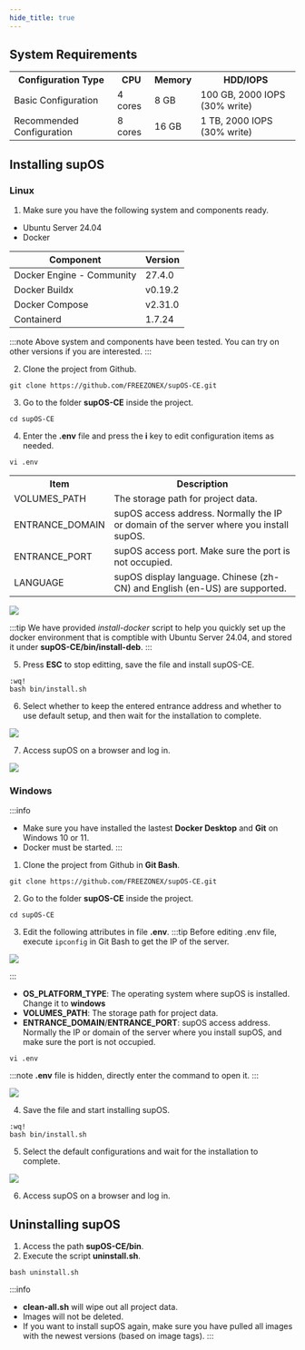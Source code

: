 ```yaml
---
hide_title: true
---
```


## System Requirements

<table>
  <tr>
    <th>Configuration Type</th>
    <th>CPU</th>
    <th>Memory</th>
    <th>HDD/IOPS</th>
  </tr>
  <tr>
    <td>Basic Configuration</td>
    <td>4 cores</td>
    <td>8 GB</td>
    <td>100 GB, 2000 IOPS (30% write)</td>
  </tr>
  <tr>
    <td>Recommended Configuration</td>
    <td>8 cores</td>
    <td>16 GB</td>
    <td>1 TB, 2000 IOPS (30% write)</td>
  </tr>
</table>

## Installing supOS
### Linux
1. Make sure you have the following system and components ready.
- Ubuntu Server 24.04
- Docker

<table>
<thead>
<tr>
<th>Component</th>
<th>Version</th>
</tr>
</thead>
<tbody>
<tr>
<td>Docker Engine - Community</td>
<td>27.4.0</td>
</tr>
<tr>
<td>Docker Buildx</td>
<td>v0.19.2</td>
</tr>
<tr>
<td>Docker Compose</td>
<td>v2.31.0</td>
</tr>
<tr>
<td>Containerd</td>
<td>1.7.24</td>
</tr>
</tbody>
</table>

:::note
Above system and components have been tested. You can try on other versions if you are interested.
:::

2. Clone the project from Github.
```
git clone https://github.com/FREEZONEX/supOS-CE.git
```

3. Go to the folder **supOS-CE** inside the project.
```
cd supOS-CE
```
4. Enter the **.env** file and press the **i** key to edit configuration items as needed.
```
vi .env
```
<table>
  <tr>
    <th>Item</th>
    <th>Description</th>
  </tr>
  <tr>
    <td>VOLUMES_PATH</td>
    <td>The storage path for project data.</td>
  </tr>
  <tr>
    <td>ENTRANCE_DOMAIN</td>
    <td>supOS access address. Normally the IP or domain of the server where you install supOS.</td>
  </tr>
  <tr>
    <td>ENTRANCE_PORT</td>
    <td>supOS access port. Make sure the port is not occupied.</td>
  </tr>
  <tr>
    <td>LANGUAGE</td>
    <td>supOS display language. Chinese (zh-CN) and English (en-US) are supported.</td>
  </tr>
</table>

<img width={550} src="http://communityimage2.oss-cn-hangzhou.aliyuncs.com/53.png" />

:::tip
We have provided *install-docker* script to help you quickly set up the docker environment that is comptible with Ubuntu Server 24.04, and stored it under **supOS-CE/bin/install-deb**.
:::

5. Press **ESC** to stop editting, save the file and install supOS-CE.
```
:wq!
bash bin/install.sh
```
6. Select whether to keep the entered entrance address and whether to use default setup, and then wait for the installation to complete.

<img width={550} src="http://communityimage2.oss-cn-hangzhou.aliyuncs.com/54.png" />

7. Access supOS on a browser and log in.

<img width={550} src="http://communityimage2.oss-cn-hangzhou.aliyuncs.com/55.png" />

### Windows

:::info
- Make sure you have installed the lastest **Docker Desktop** and **Git** on Windows 10 or 11.
- Docker must be started.
:::

1. Clone the project from Github in **Git Bash**.
```
git clone https://github.com/FREEZONEX/supOS-CE.git
```
2. Go to the folder **supOS-CE** inside the project.
```
cd supOS-CE
```
3. Edit the following attributes in file **.env**.
:::tip
Before editing .env file, execute `ipconfig` in Git Bash to get the IP of the server.

<img width={350} src="http://communityimage2.oss-cn-hangzhou.aliyuncs.com/144.png" />

:::
- **OS_PLATFORM_TYPE**: The operating system where supOS is installed. Change it to **windows**
- **VOLUMES_PATH**: The storage path for project data.
- **ENTRANCE_DOMAIN**/**ENTRANCE_PORT**: supOS access address. Normally the IP or domain of the server where you install supOS, and make sure the port is not occupied.

```
vi .env
```
:::note
**.env** file is hidden, directly enter the command to open it.
:::

<img width={550} src="http://communityimage2.oss-cn-hangzhou.aliyuncs.com/56.png" />

4. Save the file and start installing supOS.
```
:wq!
bash bin/install.sh
```
5. Select the default configurations and wait for the installation to complete.

<img width={550} src="http://communityimage2.oss-cn-hangzhou.aliyuncs.com/57.png" />

6. Access supOS on a browser and log in.

## Uninstalling supOS
1. Access the path **supOS-CE/bin**.
2. Execute the script **uninstall.sh**.
```
bash uninstall.sh
```
:::info
- **clean-all.sh** will wipe out all project data.
- Images will not be deleted.
- If you want to install supOS again, make sure you have pulled all images with the newest versions (based on image tags).
:::
